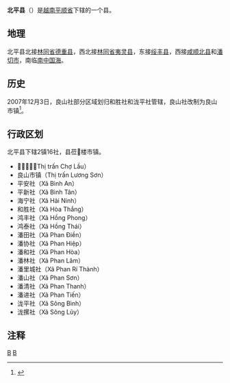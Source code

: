 {{主条目消歧义|關於[[中国|中国]]古代同名政区，请见：'''[[北平县_(消歧义)|北平县 (消歧义)]]'''。}}
{{Infobox Settlement
|name                   = 北平县
|settlement_type        = 县
|official_name          = 
|other_name             = 
|native_name            = {{lang|vi|Huyện Bắc Bình}}
|nickname               = 
|motto                  = 
|image_skyline          = Thị trấn Chợ Lầu, Bắc Bình, Bình Thuận.JPG
|imagesize              = 
|image_caption          = 
|image_flag             = 
|flag_size              = 
|image_seal             = 
|seal_size              = 
|image_shield           = 
|shield_size            = 
|image_blank_emblem     = 
|blank_emblem_size      = 
|image_map              = {{Infobox mapframe|frame-width=250|zoom=10}}
|mapsize                = 
|map_caption            = 
|image_map1             = 
|mapsize1               = 
|map_caption1           = 
|pushpin_map            = Vietnam
|pushpin_label_position = bottom
|pushpin_map_caption    = 
|pushpin_map1           = 
|pushpin_label_position1= 
|pushpin_map_caption1   = 
|subdivision_type       = 国家
|subdivision_name       = {{flag|Vietnam}}
|subdivision_type1      = [[越南行政区划|省]]
|subdivision_name1      = [[平顺省|平顺省]]
|subdivision_type2      = 行政区划
|subdivision_name2      = 2市镇16社
|subdivision_type3      = 
|subdivision_name3      = 
|seat_type              = 县莅
|seat                   = {{link-vi|𢄂楼市镇|Chợ Lầu}}
|government_type        = 
|leader_title           = 
|leader_name            = 
|leader_title1          = 
|leader_name1           = 
|established_title      = 
|established_date       = 
|area_magnitude         = 
|unit_pref              = 
|area_footnotes         = 
|area_total_km2         = 2125.6
|area_land_km2          = 
|area_water_km2         = 
|area_water_percent     = 
|area_urban_km2         = 
|area_metro_km2         = 
|population_as_of       = 2015年
|population_footnotes   = 
|population_note        = 
|population_total       = 112818
|population_density_km2 = auto
|population_metro             = 
|population_density_metro_km2 = 
|population_urban             = 
|population_density_urban_km2 = 
|timezone               = [[越南标准时间|越南标准时间]]
|utc_offset             = +7
|elevation_footnotes    = 
|elevation_m            = 
|coor_type              = 
|coordinates            = 
|postal_code_type       = 
|postal_code            = 
|area_code              = 
|website                = [http://bacbinh.binhthuan.gov.vn 北平县电子信息门户网站]
|footnotes              = 
}}
'''北平县'''（{{vie|v=Huyện Bắc Bình}}）是[[越南|越南]][[平顺省|平顺省]]下辖的一个县。

==地理==
北平县北接[[林同省|林同省]][[德重县|德重县]]，西北接[[林同省|林同省]][[夷灵县|夷灵县]]，东接[[绥丰县|绥丰县]]，西接[[咸顺北县|咸顺北县]]和[[潘切市|潘切市]]，南临[[南中国海|南中国海]]。

==历史==
2007年12月3日，良山社部分区域划归和胜社和泷平社管辖，良山社改制为良山市镇<ref>{{Cite web |url=https://thuvienphapluat.vn/van-ban/Bo-may-hanh-chinh/Nghi-dinh-176-2007-ND-CP-dieu-chinh-dia-gioi-hanh-chinh-xa-thanh-lap-xa-thi-tran-thuoc-huyen-Bac-Binh-huyen-Ham-Tan-tinh-Binh-Thuan-59553.aspx |title=Nghị định 176/2007/NĐ-CP về việc điều chỉnh địa giới hành chính xã; thành lập xã, thị trấn thuộc huyện Bắc Bình, huyện Hàm Tân, tỉnh Bình Thuận |accessdate=2020-04-29 |archive-date=2016-11-05 |archive-url=https://web.archive.org/web/20161105202017/http://thuvienphapluat.vn/van-ban/Bo-may-hanh-chinh/Nghi-dinh-176-2007-ND-CP-dieu-chinh-dia-gioi-hanh-chinh-xa-thanh-lap-xa-thi-tran-thuoc-huyen-Bac-Binh-huyen-Ham-Tan-tinh-Binh-Thuan-59553.aspx |dead-url=no }}</ref>。

==行政区划==
北平县下辖2镇16社，县莅𢄂楼市镇。
*𢄂楼市镇（Thị trấn Chợ Lầu）
*良山市镇（Thị trấn Lương Sơn）
*平安社（Xã Bình An）
*平新社（Xã Bình Tân）
*海宁社（Xã Hải Ninh）
*和胜社（Xã Hòa Thắng）
*鸿丰社（Xã Hồng Phong）
*鸿泰社（Xã Hồng Thái）
*潘田社（Xã Phan Điền）
*潘协社（Xã Phan Hiệp）
*潘和社（Xã Phan Hòa）
*潘林社（Xã Phan Lâm）
*潘里城社（Xã Phan Rí Thành）
*潘山社（Xã Phan Sơn）
*潘清社（Xã Phan Thanh）
*潘进社（Xã Phan Tiến）
*泷平社（Xã Sông Bình）
*泷摞社（Xã Sông Lũy）

==注释==
{{reflist}}
{{平顺省行政区划}}
{{越南南中部之县市镇区域划分}}

[[Category:越南县份|B]]
[[Category:平顺省|B]]